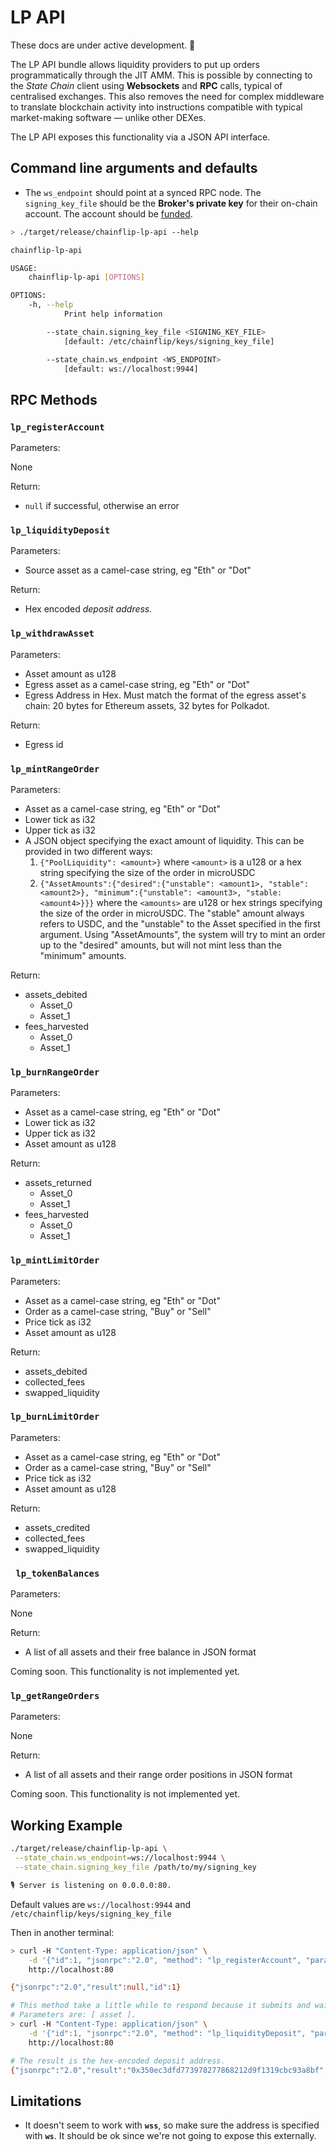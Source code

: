
# LP API

<Callout type="warning">These docs are under active development. 🚧</Callout>

The LP API bundle allows liquidity providers to put up orders programmatically through the JIT AMM. This is possible by connecting to the _State Chain_ client using **Websockets** and **RPC** calls, typical of centralised exchanges. This also removes the need for complex middleware to translate blockchain activity into instructions compatible with typical market-making software — unlike other DEXes.

The LP API exposes this functionality via a JSON API interface.

## Command line arguments and defaults

- The `ws_endpoint` should point at a synced RPC node. The `signing_key_file` should be the **Broker's private key** for their on-chain account. The account should be [funded](http://127.0.0.1:5000/s/jk6cWeoa0h57DFwHlHoV/funding/funding).

```bash
> ./target/release/chainflip-lp-api --help

chainflip-lp-api

USAGE:
    chainflip-lp-api [OPTIONS]

OPTIONS:
    -h, --help
            Print help information

        --state_chain.signing_key_file <SIGNING_KEY_FILE>
            [default: /etc/chainflip/keys/signing_key_file]

        --state_chain.ws_endpoint <WS_ENDPOINT>
            [default: ws://localhost:9944]
```

## RPC Methods

### `lp_registerAccount`

Parameters:

None

Return:

- `null` if successful, otherwise an error

### `lp_liquidityDeposit`

Parameters:

- Source asset as a camel-case string, eg "Eth" or "Dot"

Return:

- Hex encoded _deposit address._

### `lp_withdrawAsset`

Parameters:

- Asset amount as u128
- Egress asset as a camel-case string, eg "Eth" or "Dot"
- Egress Address in Hex. Must match the format of the egress asset's chain: 20 bytes for Ethereum assets, 32 bytes for Polkadot.

Return:

- Egress id

### `lp_mintRangeOrder`

Parameters:

- Asset as a camel-case string, eg "Eth" or "Dot"
- Lower tick as i32
- Upper tick as i32
- A JSON object specifying the exact amount of liquidity. This can be provided in two different ways:
  1. &#x20;`{"PoolLiquidity": <amount>}` where `<amount>` is a u128 or a hex string specifying the size of the order in microUSDC
  2. &#x20;`{"AssetAmounts":{"desired":{"unstable": <amount1>, "stable": <amount2>}, "minimum":{"unstable": <amount3>, "stable: <amount4>}}}` where the `<amounts>` are u128 or hex strings specifying the size of the order in microUSDC. The "stable" amount always refers to USDC, and the "unstable" to the Asset specified in the first argument. Using "AssetAmounts", the system will try to mint an order up to the "desired" amounts, but will not mint less than the "minimum" amounts.

Return:

- assets_debited
  - Asset_0
  - Asset_1
- fees_harvested
  - Asset_0
  - Asset_1

### `lp_burnRangeOrder`

Parameters:

- Asset as a camel-case string, eg "Eth" or "Dot"
- Lower tick as i32
- Upper tick as i32
- Asset amount as u128

Return:

- assets_returned
  - Asset_0
  - Asset_1
- fees_harvested
  - Asset_0
  - Asset_1

### `lp_mintLimitOrder`

Parameters:

- Asset as a camel-case string, eg "Eth" or "Dot"
- Order as a camel-case string, "Buy" or "Sell"
- Price tick as i32
- Asset amount as u128

Return:

- assets_debited
- collected_fees
- swapped_liquidity

### `lp_burnLimitOrder`

Parameters:

- Asset as a camel-case string, eg "Eth" or "Dot"
- Order as a camel-case string, "Buy" or "Sell"
- Price tick as i32
- Asset amount as u128

Return:

- assets_credited
- collected_fees
- swapped_liquidity

### ` lp_tokenBalances`

Parameters:

None

Return:

- A list of all assets and their free balance in JSON format

<Callout type="info">
  Coming soon. This functionality is not implemented yet.
</Callout>

### `lp_getRangeOrders`

Parameters:

None

Return:

- A list of all assets and their range order positions in JSON format

<Callout type="info">
  Coming soon. This functionality is not implemented yet.
</Callout>

## Working Example

```bash
./target/release/chainflip-lp-api \
 --state_chain.ws_endpoint=ws://localhost:9944 \
 --state_chain.signing_key_file /path/to/my/signing_key

🎙 Server is listening on 0.0.0.0:80.
```

Default values are `ws://localhost:9944` and `/etc/chainflip/keys/signing_key_file`

Then in another terminal:

```bash
> curl -H "Content-Type: application/json" \
    -d '{"id":1, "jsonrpc":"2.0", "method": "lp_registerAccount", "params": [0]}' \
    http://localhost:80

{"jsonrpc":"2.0","result":null,"id":1}

# This method take a little while to respond because it submits and waits for finality. So make sure the request doesn't block.
# Parameters are: [ asset ].
> curl -H "Content-Type: application/json" \
    -d '{"id":1, "jsonrpc":"2.0", "method": "lp_liquidityDeposit", "params": ["Eth"]}' \
    http://localhost:80

# The result is the hex-encoded deposit address.
{"jsonrpc":"2.0","result":"0x350ec3dfd773978277868212d9f1319cbc93a8bf","id":1}
```

## Limitations

- It doesn't seem to work with **`wss`**, so make sure the address is specified with **`ws`**. It should be ok since we're not going to expose this externally.
